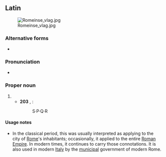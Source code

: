 ==Latin==
{{wikipedia}}
[[File:Romeinse vlag.jpg|thumb|right]]
===Alternative forms===
* {{l|la|S. P. Q. R.}}

===Pronunciation===
* {{la-IPA|Senātus populusque Rōmānus|eccl=yes}}

===Proper noun===
{{head|la|proper noun}}

# {{initialism of|la|{{m|la|senatus|Senātus}} {{m|la|populus|Populus}}{{m|la|-que|que}} {{m|la|Romanus|Rōmānus}}|dot=,||the Roman Senate and People}}
#* '''203''' {{AD}}, {{w|Arch of Septimius Severus}}:
#*: S·P·Q·R

====Usage notes====
* In the classical period, this was usually interpreted as applying to the city of [[Rome]]'s inhabitants; occasionally, it applied to the entire [[Roman Empire]]. In modern times, it continues to carry those connotations. It is also used in modern [[Italy]] by the [[municipal]] government of modern Rome.